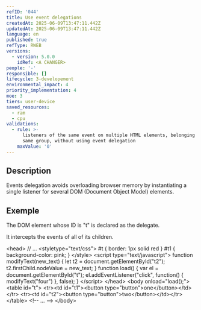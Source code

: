 ```yaml
---
refID: '044'
title: Use event delegations
createdAt: 2025-06-09T13:47:11.442Z
updatedAt: 2025-06-09T13:47:11.442Z
language: en
published: true
refType: RWEB
versions:
  - version: 5.0.0
    idRef: <A CHANGER>
people: '-'
responsible: []
lifecycle: 3-developement
environmental_impact: 4
priority_implementation: 4
moe: 3
tiers: user-device
saved_resources:
  - ram
  - cpu
validations:
  - rule: >-
      listeners of the same event on multiple HTML elements, belonging to the
      same group, without using event delegation
    maxValue: '0'
---
```


## Description

Events delegation avoids overloading browser memory by instantiating a single listener for several DOM (Document Object Model) elements.

## Exemple

The DOM element whose ID is "t" is declared as the delegate.

It intercepts the events of all of its children.


\<head>
     // ...
     \<styletype="text/css">
      \#t { border: 1px solid red } #t1 { background-color: pink; }
     \</style>
     \<script type="text/javascript">
         function modifyText(new\_text) {
             let t2 = document.getElementById("t2");
             t2.ﬁrstChild.nodeValue = new\_text;
         }
         function load() {
             var el = document.getElementById("t");
             el.addEventListener("click", function() {
               modifyText("four")
             }, false);
         }
     \</script>
\</head>
\<body onload="load();">
     \<table id="t">
         \<tr>\<td id="t1">\<button type="button">one\</button>\</td>\</tr>
         \<tr>\<td id="t2">\<button type="button">two\</button>\</td>\</tr>
     \</table>
     \<!-- ... -->
\</body>

